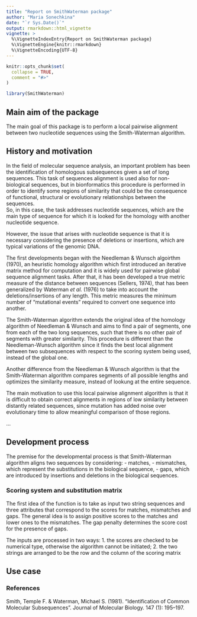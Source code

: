 ```yaml
---
title: "Report on SmithWaterman package"
author: "Maria Sonechkina"
date: "`r Sys.Date()`"
output: rmarkdown::html_vignette
vignette: >
  %\VignetteIndexEntry{Report on SmithWaterman package}
  %\VignetteEngine{knitr::rmarkdown}
  %\VignetteEncoding{UTF-8}
---
```


```r
knitr::opts_chunk$set(
  collapse = TRUE,
  comment = "#>"
)
```

```r
library(SmithWaterman)
```

## Main aim of the package

The main goal of this package is to perform a local pairwise alignment between two nucleotide sequences using the Smith-Waterman algorithm.

## History and motivation

In the field of molecular sequence analysis, an important problem has been the identification of homologous subsequences given a set of long sequences. This task of sequences alignment is used also for non-biological sequences, but in bionformatics this procedure is performed in order to identify some regions of similarity that could be the consequence of functional, structural or evolutionary relationships between the sequences.  
So, in this case, the task addresses nucleotide sequences, which are the main type of sequence for which it is looked for the homology with another nucleotide sequence. 

However, the issue that arises with nucleotide sequence is that it is necessary considering the presence of deletions or insertions, which are typical variations of the genomic DNA. 

The first developments began with the Needleman & Wunsch algoirthm (1970), an heuristic homology algorithm which first introduced an iterative matrix method for computation and it is widely used for pairwise global sequence alignment tasks.
After that, it has been developed a true metric measure of the distance between sequences (Sellers, 1974), that has been generalized by Waterman _et al._ (1976) to take into account the deletions/insertions of any length. This metric measures the minimum number of "mutational events" required to convert one sequence into another.

The Smith-Waterman algorithm extends the original idea of the homology algorithm of Needleman & Wunsch and aims to find a pair of segments, one from each of the two long sequences, such that there is no other pair of segments with greater similarity. This procedure is different than the Needleman-Wunsch algorithm since it finds the best local alignment between two subsequences with respect to the scoring system being used, instead of the global one.

Another difference from the Needleman & Wunsch algorithm is that the Smith-Waterman algorithm compares segments of all possible lengths and optimizes the similarity measure, instead of lookung at the entire sequence.

The main motivation to use this local pairwise alignment algorithm is that it is difficult to obtain correct alignments in regions of low similarity between distantly related sequences, since mutation has added noise over evolutionary time to allow meaningful comparison of those regions.

...

## Development process

The premise for the developmental process is that Smith-Waterman algorithm aligns two sequences by considering:
- matches,
- mismatches, which represent the substitutions in the  biological sequence,
- gaps, which are introduced by insertions and deletions in the biological sequences.

### Scoring system and substitution matrix
The first idea of the function is to take as input two string sequences and three attributes that correspond to the scores for matches, mismatches and gaps. The general idea is to assign positive scores to the matches and lower ones to the mismatches. The gap penalty determines the score cost for the presence of gaps.

The inputs are processed in two ways:
1. the scores are checked to be numerical type, otherwise the algorithm cannot be initiated;
2. the two strings are arranged to be the row and the column of the scoring matrix

## Use case

### References

Smith, Temple F. & Waterman, Michael S. (1981). "Identification of Common Molecular
Subsequences". Journal of Molecular Biology. 147 (1): 195–197.
